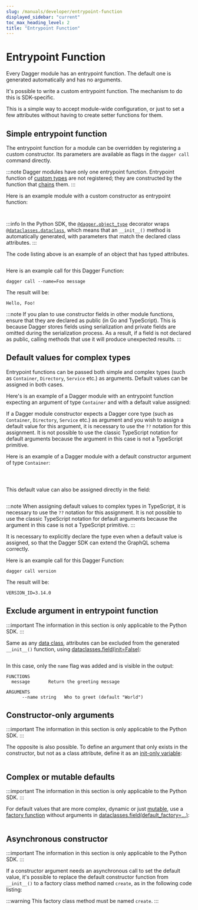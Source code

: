 ```yaml
---
slug: /manuals/developer/entrypoint-function
displayed_sidebar: "current"
toc_max_heading_level: 2
title: "Entrypoint Function"
---
```


# Entrypoint Function

Every Dagger module has an entrypoint function. The default one is generated automatically and has no arguments.

It's possible to write a custom entrypoint function. The mechanism to do this is SDK-specific.

This is a simple way to accept module-wide configuration, or just to set a few attributes without having to create setter functions for them.

## Simple entrypoint function

The entrypoint function for a module can be overridden by registering a custom constructor. Its parameters are available as flags in the `dagger call` command directly.

:::note
Dagger modules have only one entrypoint function. Entrypoint function of [custom types](./custom-types.mdx) are not registered; they are constructed by the function that [chains](./chaining.mdx) them.
:::

Here is an example module with a custom constructor as entrypoint function:

<Tabs groupId="language">
<TabItem value="Go">

```go file=./snippets/entrypoint/go/simple/main.go
```

</TabItem>
<TabItem value="Python">

```python file=./snippets/entrypoint/python/simple/main.py
```

:::info
In the Python SDK, the [`@dagger.object_type`](https://dagger-io.readthedocs.io/en/latest/module.html#dagger.object_type) decorator wraps [`@dataclasses.dataclass`](https://docs.python.org/3/library/dataclasses.html), which means that an `__init__()` method is automatically generated, with parameters that match the declared class attributes.
:::

The code listing above is an example of an object that has typed attributes.

</TabItem>
<TabItem value="TypeScript">

```typescript file=./snippets/entrypoint/typescript/simple/index.ts
```

</TabItem>
</Tabs>

Here is an example call for this Dagger Function:

```shell
dagger call --name=Foo message
```

The result will be:

```shell
Hello, Foo!
```

:::note
If you plan to use constructor fields in other module functions, ensure that they are declared as public (in Go and TypeScript). This is because Dagger stores fields using serialization and private fields are omitted during the serialization process. As a result, if a field is not declared as public, calling methods that use it will produce unexpected results.
:::

## Default values for complex types

Entrypoint functions can be passed both simple and complex types (such as `Container`, `Directory`, `Service` etc.) as arguments. Default values can be assigned in both cases.

Here's is an example of a Dagger module with an entrypoint function expecting an argument of type `Container` and with a default value assigned:


If a Dagger module constructor expects a Dagger core type (such as `Container`, `Directory`, `Service` etc.) as argument and you wish to assign a default value for this argument, it is necessary to use the `??` notation for this assignment. It is not possible to use the classic TypeScript notation for default arguments because the argument in this case is not a TypeScript primitive.

Here is an example of a Dagger module with a default constructor argument of type `Container`:

<Tabs groupId="language">
<TabItem value="Go">

```go file=./snippets/entrypoint/go/default-object-in-constructor/main.go
```

</TabItem>
<TabItem value="Python">

```python file=./snippets/entrypoint/python/default-object/main.py
```

</TabItem>
<TabItem value="TypeScript">

```typescript file=./snippets/entrypoint/typescript/default-object/index.ts
```

This default value can also be assigned directly in the field:

```typescript file=./snippets/entrypoint/typescript/default-object/index.ts
```

:::note
When assigning default values to complex types in TypeScript, it is necessary to use the `??` notation for this assignment. It is not possible to use the classic TypeScript notation for default arguments because the argument in this case is not a TypeScript primitive.
:::

</TabItem>
</Tabs>

It is necessary to explicitly declare the type even when a default value is assigned, so that the Dagger SDK can extend the GraphQL schema correctly.

Here is an example call for this Dagger Function:

```shell
dagger call version
```

The result will be:

```shell
VERSION_ID=3.14.0
```

## Exclude argument in entrypoint function

:::important
The information in this section is only applicable to the Python SDK.
:::

Same as any [data class](https://docs.python.org/3/library/dataclasses.html), attributes can be excluded from the
generated `__init__()` function, using [dataclasses.field(init=False)](https://docs.python.org/3/library/dataclasses.html#dataclasses.field):

```python file=./snippets/entrypoint/python/exclude/main.py
```

In this case, only the `name` flag was added and is visible in the output:

```shell
FUNCTIONS
  message       Return the greeting message

ARGUMENTS
      --name string   Who to greet (default "World")
```

## Constructor-only arguments

:::important
The information in this section is only applicable to the Python SDK.
:::

The opposite is also possible. To define an argument that only exists in
the constructor, but not as a class attribute, define it as an
[init-only variable](https://docs.python.org/3/library/dataclasses.html#init-only-variables):

```python file=./snippets/entrypoint/python/initvar/main.py
```

## Complex or mutable defaults

:::important
The information in this section is only applicable to the Python SDK.
:::

For default values that are more complex, dynamic or just [mutable](https://docs.python.org/3/library/dataclasses.html#mutable-default-values),
use a [factory function](https://docs.python.org/3/library/dataclasses.html#default-factory-functions) without arguments in
[dataclasses.field(default_factory=...)](https://docs.python.org/3/library/dataclasses.html#dataclasses.field):

```python file=./snippets/entrypoint/python/factory/main.py
```

## Asynchronous constructor

:::important
The information in this section is only applicable to the Python SDK.
:::

If a constructor argument needs an asynchronous call to set the default value, it's
possible to replace the default constructor function from `__init__()` to
a factory class method named `create`, as in the following code listing:

:::warning
This factory class method must be named `create`.
:::

```python file=./snippets/entrypoint/python/async/main.py
```
